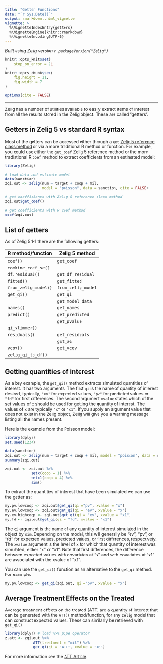 ```yaml
---
title: "Getter Functions"
date: "`r Sys.Date()`"
output: rmarkdown::html_vignette
vignette: >
  %\VignetteIndexEntry{getters}
  %\VignetteEngine{knitr::rmarkdown}
  %\VignetteEncoding{UTF-8}
---
```


*Built using Zelig version `r packageVersion("Zelig")`*

```r
knitr::opts_knit$set(
    stop_on_error = 2L
)
knitr::opts_chunk$set(
    fig.height = 11,
    fig.width = 7
)

options(cite = FALSE)
```
---

Zelig has a number of utilities available to easily extract items of interest from all the results stored in the Zelig object. These are called "getters".

Getters in Zelig 5 vs standard R syntax
---------------------------------------

Most of the getters can be accessed either through a `get` [Zelig 5 reference class method](zelig5_vs_zelig4.html) or via a more traditional R method or function.
For example, you could use either the `get_coef` Zelig 5 reference method or
the more tradiational R `coef` method to extract coefficients from an
estimated model:

```r
library(Zelig)

# load data and estimate model
data(sanction)
zqi.out <- zelig(num ~ target + coop + mil,
                 model = "poisson", data = sanction, cite = FALSE)

# get coefficients with Zelig 5 reference class method
zqi.out$get_coef()

# get coefficients with R coef method
coef(zqi.out)
```

List of getters
---------------

As of Zelig 5.1-1 there are the following getters:

| R method/function    | Zelig 5 method     |
| -------------------- | ------------------ |
| `coef()`             | `get_coef`         |
| `combine_coef_se()`  |                    |
| `df.residual()`      | `get_df_residual`  |
| `fitted()`           | `get_fitted`       |
| `from_zelig_model()` | `from_zelig_model` |
| `get_qi()`           | `get_qi`           |
|                      | `get_model_data`   |
| `names()`            | `get_names`        |
| `predict()`          | `get_predicted`    |
|                      | `get_pvalue`       |
| `qi_slimmer()`       |                    |
| `residuals()`        | `get_residuals`    |
|                      | `get_se`           |
| `vcov()`             | `get_vcov`         |
| `zelig_qi_to_df()`   |                    |



Getting quantities of interest
------------------------------

As a key example, the `get_qi()` method extracts simulated quantities of interest. It has two arguments. The first `qi` is the name of quantity of interest desired, typically, `"ev"` for expected values, `"pv"` for predicted values or `"fd"` for first differences. The second argument `xvalue` states which of the set values of `x` should be used for getting the quantity of interest. The values of `x` are typically `"x"` or `"x1"`. If you supply an argument value that does not exist in the Zelig object, Zelig will give you a warning message listing all the names present.

Here is the example from the Poisson model:

```r
library(dplyr)
set.seed(1234)

data(sanction)
zqi.out <- zelig(num ~ target + coop + mil, model = "poisson", data = sanction)
summary(zqi.out)

zqi.out <- zqi.out %>%
            setx(coop = 1) %>%
            setx1(coop = 4) %>%
            sim()
```

To extract the quantities of interest that have been simulated we can use the getter as:

```r
my.pv.lowcoop <- zqi.out$get_qi(qi ="pv", xvalue = "x")
my.ev.lowcoop <- zqi.out$get_qi(qi = "ev", xvalue = "x")
my.ev.highcoop <- zqi.out$get_qi(qi = "ev", xvalue = "x1")
my.fd <- zqi.out$get_qi(qi = "fd", xvalue = "x1")
```

The `qi` argument is the name of any quantity of interest simulated  in the object by `sim`.  Depending on the model, this will generally be "ev", "pv", or "fd" for expected values, predicted values, or first differences, respectively.  The `xvalue` argument is the level of `x` for which that quantity of interest was simulated, either "x" or "x1".  Note that first differences, the difference between expected values with covariates at "x" and with covariates at "x1" are associated with the xvalue of "x1".

You can use the `get_qi()` function as an alternative to the `get_qi` method.
For example:

```r
my.pv.lowcoop <- get_qi(zqi.out, qi ="pv", xvalue = "x")
```

Average Treatment Effects on the Treated
----------------------------------------

Average treatment effects on the treated (ATT) are a quantity of interest that can be generated with the `ATT()` method/function, for any `zelig` model that can construct expected values. These can similarly be retrieved with `get_qi()`

```r
library(dplyr) # load %>% pipe operator
z.att <- zqi.out %>%
             ATT(treatment = "mil") %>%
             get_qi(qi = "ATT", xvalue = "TE")
```

For more information see the [ATT Article](att.html).
